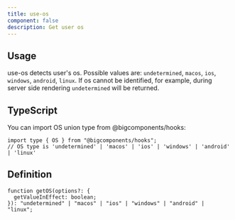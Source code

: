 ```yaml
---
title: use-os
component: false
description: Get user os
---
```


## Usage

use-os detects user's os. Possible values are: `undetermined`, `macos`, `ios`, `windows`, `android`, `linux`. If os cannot be identified, for example, during server side rendering `undetermined` will be returned.

<ComponentPreview name="use-os-demo" />

## TypeScript

You can import OS union type from @bigcomponents/hooks:

```tsx
import type { OS } from "@bigcomponents/hooks";
// OS type is 'undetermined' | 'macos' | 'ios' | 'windows' | 'android' | 'linux'
```

## Definition

```tsx
function getOS(options?: {
  getValueInEffect: boolean;
}): "undetermined" | "macos" | "ios" | "windows" | "android" | "linux";
```
